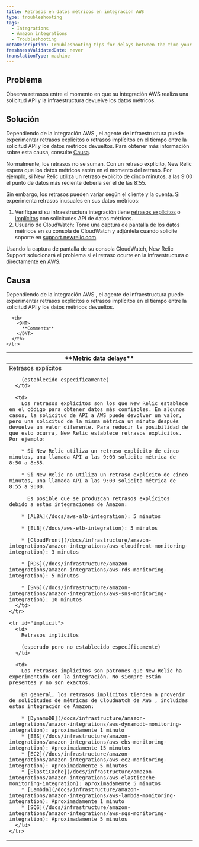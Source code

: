 ```yaml
---
title: Retrasos en datos métricos en integración AWS
type: troubleshooting
tags:
  - Integrations
  - Amazon integrations
  - Troubleshooting
metaDescription: Troubleshooting tips for delays between the time your AWS integration makes an API request and New Relic infrastructure monitoring returns the metric data.
freshnessValidatedDate: never
translationType: machine
---
```


## Problema

Observa retrasos entre el momento en que su integración AWS realiza una solicitud API y la infraestructura devuelve los datos métricos.

## Solución

Dependiendo de la integración AWS , el agente de infraestructura puede experimentar retrasos explícitos o retrasos implícitos en el tiempo entre la solicitud API y los datos métricos devueltos. Para obtener más información sobre esta causa, consulte [Causa](#cause).

Normalmente, los retrasos no se suman. Con un retraso explícito, New Relic espera que los datos métricos estén en el momento del retraso. Por ejemplo, si New Relic utiliza un retraso explícito de cinco minutos, a las 9:00 el punto de datos más reciente debería ser el de las 8:55.

Sin embargo, los retrasos pueden variar según el cliente y la cuenta. Si experimenta retrasos inusuales en sus datos métricos:

1. Verifique si su infraestructura integración tiene [retrasos explícitos](#explicit) o [implícitos](#implicit) con solicitudes API de datos métricos.
2. Usuario de CloudWatch: Tome una captura de pantalla de los datos métricos en su consola de CloudWatch y adjúntela cuando solicite soporte en [support.newrelic.com](https://support.newrelic.com/).

Usando la captura de pantalla de su consola CloudWatch, New Relic Support solucionará el problema si el retraso ocurre en la infraestructura o directamente en AWS.

## Causa

Dependiendo de la integración AWS , el agente de infraestructura puede experimentar retrasos explícitos o retrasos implícitos en el tiempo entre la solicitud API y los datos métricos devueltos.

<table>
  <thead>
    <tr>
      <th style={{ width: "200px" }}>
        <DNT>
          **Metric data delays**
        </DNT>
      </th>

      <th>
        <DNT>
          **Comments**
        </DNT>
      </th>
    </tr>
  </thead>

  <tbody>
    <tr id="explicit">
      <td>
        Retrasos explícitos

        (establecido específicamente)
      </td>

      <td>
        Los retrasos explícitos son los que New Relic establece en el código para obtener datos más confiables. En algunos casos, la solicitud de API a AWS puede devolver un valor, pero una solicitud de la misma métrica un minuto después devuelve un valor diferente. Para reducir la posibilidad de que esto ocurra, New Relic establece retrasos explícitos. Por ejemplo:

        * Si New Relic utiliza un retraso explícito de cinco minutos, una llamada API a las 9:00 solicita métrica de 8:50 a 8:55.

        * Si New Relic no utiliza un retraso explícito de cinco minutos, una llamada API a las 9:00 solicita métrica de 8:55 a 9:00.

          Es posible que se produzcan retrasos explícitos debido a estas integraciones de Amazon:

        * [ALBA](/docs/aws-alb-integration): 5 minutos

        * [ELB](/docs/aws-elb-integration): 5 minutos

        * [CloudFront](/docs/infrastructure/amazon-integrations/amazon-integrations/aws-cloudfront-monitoring-integration): 3 minutos

        * [RDS](/docs/infrastructure/amazon-integrations/amazon-integrations/aws-rds-monitoring-integration): 5 minutos

        * [SNS](/docs/infrastructure/amazon-integrations/amazon-integrations/aws-sns-monitoring-integration): 10 minutos
      </td>
    </tr>

    <tr id="implicit">
      <td>
        Retrasos implícitos

        (esperado pero no establecido específicamente)
      </td>

      <td>
        Los retrasos implícitos son patrones que New Relic ha experimentado con la integración. No siempre están presentes y no son exactos.

        En general, los retrasos implícitos tienden a provenir de solicitudes de métricas de CloudWatch de AWS , incluidas estas integración de Amazon:

        * [DynamoDB](/docs/infrastructure/amazon-integrations/amazon-integrations/aws-dynamodb-monitoring-integration): aproximadamente 1 minuto
        * [EBS](/docs/infrastructure/amazon-integrations/amazon-integrations/aws-ebs-monitoring-integration): Aproximadamente 15 minutos
        * [EC2](/docs/infrastructure/amazon-integrations/amazon-integrations/aws-ec2-monitoring-integration): Aproximadamente 5 minutos
        * [ElastiCache](/docs/infrastructure/amazon-integrations/amazon-integrations/aws-elasticache-monitoring-integration): aproximadamente 5 minutos
        * [Lambda](/docs/infrastructure/amazon-integrations/amazon-integrations/aws-lambda-monitoring-integration): Aproximadamente 1 minuto
        * [SQS](/docs/infrastructure/amazon-integrations/amazon-integrations/aws-sqs-monitoring-integration): Aproximadamente 5 minutos
      </td>
    </tr>
  </tbody>
</table>